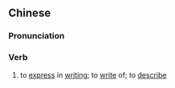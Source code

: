==Chinese==
{{zh-forms|s=抒写}}

===Pronunciation===
{{zh-pron
|m=shūxiě
|c=syu1 se2
|mn=qz,xm:su-siá/zz:thí-siá
|cat=v
}}

===Verb===
{{zh-verb}}

# to [[express]] in [[writing]]; to [[write]] of; to [[describe]]